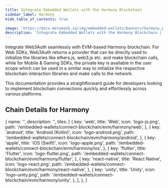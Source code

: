 ```yaml
---
title: Integrate Embedded Wallets with the Harmony Blockchain
sidebar_label: Harmony
hide_table_of_contents: true

image: 'https://docs.metamask.io/img/embedded-wallets/banners/harmony.png'
description: 'Integrate Embedded Wallets with the Harmony Blockchain | Embedded Wallets'
---
```



<SEO
  title="Integrate Embedded Wallets with the Harmony Blockchain"
  description="Integrate Embedded Wallets with the Harmony Blockchain | Embedded Wallets"
  image="https://docs.metamask.io/img/embedded-wallets/banners/harmony.png"
  slug="/embedded-wallets/connect-blockchain/evm/harmony"
/>

Integrate Web3Auth seamlessly with EVM-based Harmony blockchain. For Web SDKs, Web3Auth returns a provider that can be directly used to initialize the libraries like ethers.js, web3.js etc. and make blockchain calls, while for Mobile & Gaming SDKs, the private key is available in the user scope which can be used in a similar way to initialize the respective blockchain interaction libraries and make calls to the network.

This documentation provides a straightforward guide for developers looking to implement blockchain connections quickly and effortlessly across various platforms.

## Chain Details for Harmony

<ChainDetailsHarmony />

  {
    name: '',
    description: '',
    tiles: [
      {
        key: 'web',
        title: 'Web',
        icon: 'logo-js.png',
        path: '/embedded-wallets/connect-blockchain/evm/harmony/web',
      },
      {
        key: 'android',
        title: 'Android (Kotlin)',
        icon: 'logo-android.png',
        path: '/embedded-wallets/connect-blockchain/evm/harmony/android',
      },
      {
        key: 'apple',
        title: 'iOS (Swift)',
        icon: 'logo-apple.png',
        path: '/embedded-wallets/connect-blockchain/evm/harmony/ios',
      },
      {
        key: 'flutter',
        title: 'Flutter',
        icon: 'logo-flutter.png',
        path: '/embedded-wallets/connect-blockchain/evm/harmony/flutter',
      },
      {
        key: 'react-native',
        title: 'React Native',
        icon: 'logo-react.png',
        path: '/embedded-wallets/connect-blockchain/evm/harmony/react-native',
      },
      {
        key: 'unity',
        title: 'Unity',
        icon: 'logo-unity.png',
        path: '/embedded-wallets/connect-blockchain/evm/harmony/unity',
      },
    ],
  },
]

<Tiles tileGroups={Harmony} />
